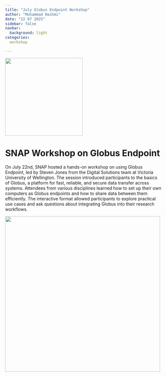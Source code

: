 ```yaml
---
title: "July Globus Endpoint Workshop"
author: "Muhammad Hashmi"
date: "22 07 2025"
sidebar: false
navbar:
  background: light
categories:
  workshop

---
```


![](globus_workshop.jpg){height=250 fig-align="center"}

<h1>SNAP Workshop on Globus Endpoint</h1>

On July 22nd, SNAP hosted a hands-on workshop on using Globus Endpoint, led by Steven Jones from the Digital Solutions team at Victoria University of Wellington. The session introduced participants to the basics of Globus, a platform for fast, reliable, and secure data transfer across systems. Attendees from various disciplines learned how to set up their own computers as Globus endpoints and how to share data between them efficiently. The interactive format allowed participants to explore practical use cases and ask questions about integrating Globus into their research workflows.



![](globus_workshop_july.jpg){height=500 fig-align="center"}

